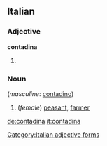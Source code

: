 ==Italian==

===Adjective===
'''contadina''' {{f}}

# {{feminine of|[[contadino]]}}

===Noun===
{{it-noun|contadin|f|a|e}}  (''masculine'': [[contadino]])

# (''female'') [[peasant]], [[farmer]]

[[Category:Italian adjective forms]]

[[de:contadina]]
[[it:contadina]]